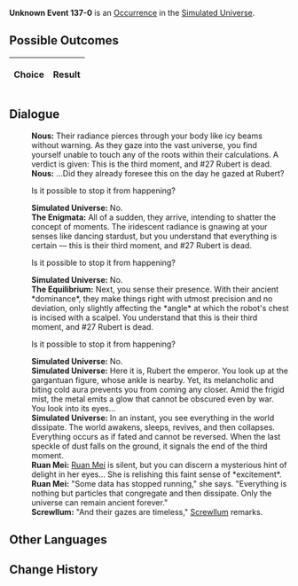 {{Simulated Universe Event Infobox
|title         = Unknown Event 137-0
|image         = undefined.png
|type          =
|domains_su    = 
|domains_ext   = 
|domains_swarm = 
|domains_gng   = 
|requirements  =
|prev          = 
|next          = 
|indexRewards  =
|characters    = Ruan Mei;Screwllum
}}
'''Unknown Event 137-0''' is an [[Simulated Universe/Occurrence|Occurrence]] in the [[Simulated Universe]].

==Possible Outcomes==
{| class="article-table"
!Choice
!Result

|}

<!--
==Gameplay Notes==

-->
==Dialogue==
{{Dialogue Start}}
:'''Nous:''' Their radiance pierces through your body like icy beams without warning. As they gaze into the vast universe, you find yourself unable to touch any of the roots within their calculations. A verdict is given: This is the third moment, and #27 Rubert is dead.
:'''Nous:''' ...Did they already foresee this on the day he gazed at Rubert?
:{{DIcon|Arrow}} Is it possible to stop it from happening?
:'''Simulated Universe:''' No.
:'''The Enigmata:''' All of a sudden, they arrive, intending to shatter the concept of moments. The iridescent radiance is gnawing at your senses like dancing stardust, but you understand that everything is certain &mdash; this is their third moment, and #27 Rubert is dead.
:{{DIcon|Arrow}} Is it possible to stop it from happening?
:'''Simulated Universe:''' No.
:'''The Equilibrium:''' Next, you sense their presence. With their ancient *dominance*, they make things right with utmost precision and no deviation, only slightly affecting the *angle* at which the robot's chest is incised with a scalpel. You understand that this is their third moment, and #27 Rubert is dead.
:{{DIcon|Arrow}} Is it possible to stop it from happening?
:'''Simulated Universe:''' No.
:'''Simulated Universe:''' Here it is, Rubert the emperor. You look up at the gargantuan figure, whose ankle is nearby. Yet, its melancholic and biting cold aura prevents you from coming any closer. Amid the frigid mist, the metal emits a glow that cannot be obscured even by war. You look into its eyes...
:'''Simulated Universe:''' In an instant, you see everything in the world dissipate. The world awakens, sleeps, revives, and then collapses. Everything occurs as if fated and cannot be reversed. When the last speckle of dust falls on the ground, it signals the end of the third moment.
:'''Ruan Mei:''' [[Ruan Mei]] is silent, but you can discern a mysterious hint of delight in her eyes... She is relishing this faint sense of *excitement*.
:'''Ruan Mei:''' "Some data has stopped running," she says. "Everything is nothing but particles that congregate and then dissipate. Only the universe can remain ancient forever."
:'''Screwllum:''' "And their gazes are timeless," [[Screwllum]] remarks.
{{Dialogue End}}

==Other Languages==
{{Other Languages
|en   = 
|zhs  = 
|zht  = 
|ja   = 
|ko   = 
|es   = 
|fr   = 
|ru   = 
|th   = 
|vi   = 
|de   = 
|id   = 
|pt   = 
}}

==Change History==
{{Change History|<!--unknown-->}}

